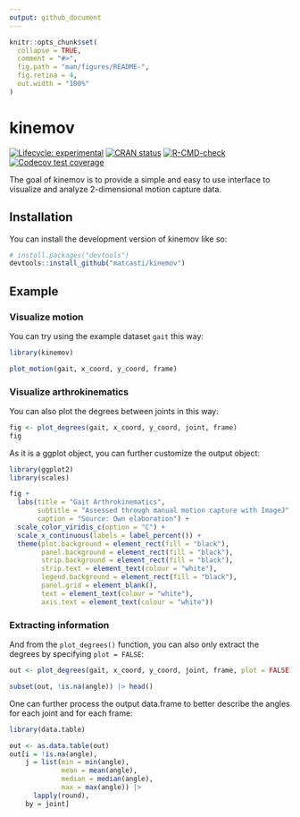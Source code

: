 ```yaml
---
output: github_document
---
```


<!-- README.md is generated from README.Rmd. Please edit that file -->

```r
knitr::opts_chunk$set(
  collapse = TRUE,
  comment = "#>",
  fig.path = "man/figures/README-",
  fig.retina = 4,
  out.width = "100%"
)
```

# kinemov

<!-- badges: start -->
[![Lifecycle: experimental](https://img.shields.io/badge/lifecycle-experimental-orange.svg)](https://lifecycle.r-lib.org/articles/stages.html#experimental)
[![CRAN status](https://www.r-pkg.org/badges/version/kinemov)](https://CRAN.R-project.org/package=kinemov)
[![R-CMD-check](https://github.com/matcasti/kinemov/actions/workflows/R-CMD-check.yaml/badge.svg)](https://github.com/matcasti/kinemov/actions/workflows/R-CMD-check.yaml)
[![Codecov test coverage](https://codecov.io/gh/matcasti/kinemov/branch/master/graph/badge.svg)](https://app.codecov.io/gh/matcasti/kinemov?branch=master)
<!-- badges: end -->

The goal of kinemov is to provide a simple and easy to use interface to visualize and analyze 2-dimensional motion capture data.

## Installation

You can install the development version of kinemov like so:

```r
# install.packages("devtools")
devtools::install_github("matcasti/kinemov")
```

## Example

### Visualize motion

You can try using the example dataset `gait` this way:

```r
library(kinemov)

plot_motion(gait, x_coord, y_coord, frame) 
```

### Visualize arthrokinematics

You can also plot the degrees between joints in this way:

```r
fig <- plot_degrees(gait, x_coord, y_coord, joint, frame)
fig
```

As it is a ggplot object, you can further customize the output object:

```r
library(ggplot2)
library(scales)

fig + 
  labs(title = "Gait Arthrokinematics",
       subtitle = "Assessed through manual motion capture with ImageJ",
       caption = "Source: Own elaboration") +
  scale_color_viridis_c(option = "C") + 
  scale_x_continuous(labels = label_percent()) + 
  theme(plot.background = element_rect(fill = "black"),
        panel.background = element_rect(fill = "black"),
        strip.background = element_rect(fill = "black"),
        strip.text = element_text(colour = "white"),
        legend.background = element_rect(fill = "black"),
        panel.grid = element_blank(),
        text = element_text(colour = "white"),
        axis.text = element_text(colour = "white"))
```

### Extracting information

And from the `plot_degrees()` function, you can also only extract the degrees by specifying `plot = FALSE`:

```r
out <- plot_degrees(gait, x_coord, y_coord, joint, frame, plot = FALSE)

subset(out, !is.na(angle)) |> head()
```

One can further process the output data.frame to better describe the angles for each joint and for each frame:

```r
library(data.table)

out <- as.data.table(out)
out[i = !is.na(angle), 
    j = list(min = min(angle), 
             mean = mean(angle),
             median = median(angle),
             max = max(angle)) |> 
      lapply(round),
    by = joint]
```



